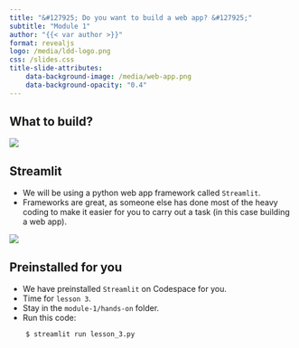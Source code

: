 ```yaml
---
title: "&#127925; Do you want to build a web app? &#127925;"
subtitle: "Module 1"
author: "{{< var author >}}"
format: revealjs
logo: /media/ldd-logo.png
css: /slides.css
title-slide-attributes:
    data-background-image: /media/web-app.png
    data-background-opacity: "0.4"
---
```



## What to build?

![](/media/egfr-web-app.png){ fig-align="center" width="max" height="max"}

## Streamlit

* We will be using a python web app framework called `Streamlit`.
* Frameworks are great, as someone else has done most of the heavy coding to make it easier for you to carry out a task (in this case building a web app).

![](/media/streamlit.png){fig-align="center"}

## Preinstalled for you {background-image="/media/computer-and-phone.png" background-opacity="0.3"}

* We have preinstalled `Streamlit` on Codespace for you.
* Time for `lesson 3`.
* Stay in the `module-1/hands-on` folder.
* Run this code:

<div class="terminal-border">
        $ streamlit run lesson_3.py
</div>